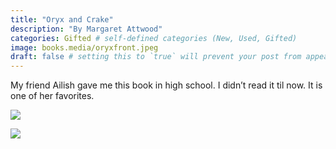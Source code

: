 ```yaml
---
title: "Oryx and Crake"
description: "By Margaret Attwood"
categories: Gifted # self-defined categories (New, Used, Gifted)
image: books.media/oryxfront.jpeg
draft: false # setting this to `true` will prevent your post from appearing on your listing page until you're ready!
---
```

My friend Ailish gave me this book in high school. I didn't read it til now. It is one of her favorites.

![](books.media/oryxfront.jpeg){fig-align="center"}

![](books.media/oryxback.jpeg){fig-align="center"}
